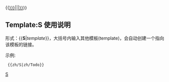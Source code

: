 <includeonly>{{[[:Template:{{{1}}}{{en/!}}{{{1}}}{{#IF:{{{2|}}}|&#124;{{{2}}}|}}]]}}</includeonly><noinclude>

==Template:S 使用说明==
形式：<nowiki>{{</nowiki>'''S'''|''template''}}，大括号内输入其他模板(template)，会自动创建一个指向该模板的链接。

示例:

<pre> {{zh/S|zh/Todo}}</pre>

{{zh/S|zh/Template name|Parameter}}

[[Category:en/Link Templates|S]]</noinclude>